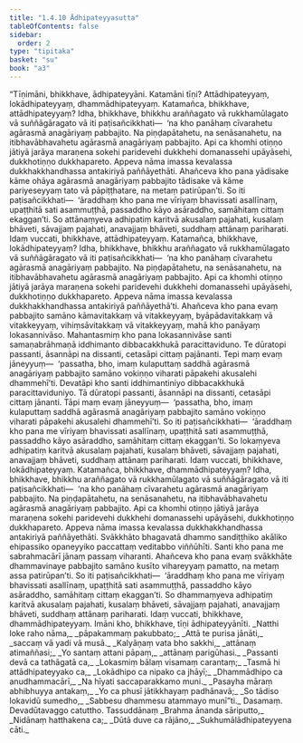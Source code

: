 ```yaml
---
title: "1.4.10 Ādhipateyyasutta"
tableOfContents: false
sidebar:
  order: 2
type: "tipitaka"
basket: "su"
book: "a3"
---
```



<DynamicBreadcrumb />

<Division number="40" book="a3">

<Paragraph number="262" book="a3">
“Tīṇimāni, bhikkhave, ādhipateyyāni. Katamāni tīṇi? Attādhipateyyaṃ, lokādhipateyyaṃ, dhammādhipateyyaṃ. Katamañca, bhikkhave, attādhipateyyaṃ? Idha, bhikkhave, bhikkhu araññagato vā rukkhamūlagato vā suññāgāragato vā iti paṭisañcikkhati—  ‘na kho panāhaṃ cīvarahetu agārasmā anagāriyaṃ pabbajito. Na piṇḍapātahetu, na senāsanahetu, na itibhavābhavahetu agārasmā anagāriyaṃ pabbajito. Api ca khomhi otiṇṇo jātiyā jarāya maraṇena sokehi paridevehi dukkhehi domanassehi upāyāsehi, dukkhotiṇṇo dukkhapareto. Appeva nāma imassa kevalassa dukkhakkhandhassa antakiriyā paññāyethāti. Ahañceva kho pana yādisake kāme ohāya agārasmā anagāriyaṃ pabbajito tādisake vā kāme pariyeseyyaṃ tato vā pāpiṭṭhatare, na metaṃ patirūpan’ti. So iti paṭisañcikkhati—  ‘āraddhaṃ kho pana me vīriyaṃ bhavissati asallīnaṃ, upaṭṭhitā sati asammuṭṭhā, passaddho kāyo asāraddho, samāhitaṃ cittaṃ ekaggan’ti. So attānaṃyeva adhipatiṃ karitvā akusalaṃ pajahati, kusalaṃ bhāveti, sāvajjaṃ pajahati, anavajjaṃ bhāveti, suddhaṃ attānaṃ pariharati. Idaṃ vuccati, bhikkhave, attādhipateyyaṃ.
</Paragraph>

<Paragraph number="263" book="a3">
Katamañca, bhikkhave, lokādhipateyyaṃ? Idha, bhikkhave, bhikkhu araññagato vā rukkhamūlagato vā suññāgāragato vā iti paṭisañcikkhati—  ‘na kho panāhaṃ cīvarahetu agārasmā anagāriyaṃ pabbajito. Na piṇḍapātahetu, na senāsanahetu, na itibhavābhavahetu agārasmā anagāriyaṃ pabbajito. Api ca khomhi otiṇṇo jātiyā jarāya maraṇena sokehi paridevehi dukkhehi domanassehi upāyāsehi, dukkhotiṇṇo dukkhapareto. Appeva nāma imassa kevalassa dukkhakkhandhassa antakiriyā paññāyethā’ti. Ahañceva kho pana evaṃ pabbajito samāno kāmavitakkaṃ vā vitakkeyyaṃ, byāpādavitakkaṃ vā vitakkeyyaṃ, vihiṃsāvitakkaṃ vā vitakkeyyaṃ, mahā kho panāyaṃ lokasannivāso. Mahantasmiṃ kho pana lokasannivāse santi samaṇabrāhmaṇā iddhimanto dibbacakkhukā paracittaviduno. Te dūratopi passanti, āsannāpi na dissanti, cetasāpi cittaṃ pajānanti. Tepi maṃ evaṃ jāneyyuṃ—  ‘passatha, bho, imaṃ kulaputtaṃ saddhā agārasmā anagāriyaṃ pabbajito samāno vokiṇṇo viharati pāpakehi akusalehi dhammehī’ti. Devatāpi kho santi iddhimantiniyo dibbacakkhukā paracittaviduniyo. Tā dūratopi passanti, āsannāpi na dissanti, cetasāpi cittaṃ jānanti. Tāpi maṃ evaṃ jāneyyuṃ—  ‘passatha, bho, imaṃ kulaputtaṃ saddhā agārasmā anagāriyaṃ pabbajito samāno vokiṇṇo viharati pāpakehi akusalehi dhammehī’ti. So iti paṭisañcikkhati—  ‘āraddhaṃ kho pana me vīriyaṃ bhavissati asallīnaṃ, upaṭṭhitā sati asammuṭṭhā, passaddho kāyo asāraddho, samāhitaṃ cittaṃ ekaggan’ti. So lokaṃyeva adhipatiṃ karitvā akusalaṃ pajahati, kusalaṃ bhāveti, sāvajjaṃ pajahati, anavajjaṃ bhāveti, suddhaṃ attānaṃ pariharati. Idaṃ vuccati, bhikkhave, lokādhipateyyaṃ.
</Paragraph>

<Paragraph number="264" book="a3">
Katamañca, bhikkhave, dhammādhipateyyaṃ? Idha, bhikkhave, bhikkhu araññagato vā rukkhamūlagato vā suññāgāragato vā iti paṭisañcikkhati—  ‘na kho panāhaṃ cīvarahetu agārasmā anagāriyaṃ pabbajito. Na piṇḍapātahetu, na senāsanahetu, na itibhavābhavahetu agārasmā anagāriyaṃ pabbajito. Api ca khomhi otiṇṇo jātiyā jarāya maraṇena sokehi paridevehi dukkhehi domanassehi upāyāsehi, dukkhotiṇṇo dukkhapareto. Appeva nāma imassa kevalassa dukkhakkhandhassa antakiriyā paññāyethāti. Svākkhāto bhagavatā dhammo sandiṭṭhiko akāliko ehipassiko opaneyyiko paccattaṃ veditabbo viññūhīti. Santi kho pana me sabrahmacārī jānaṃ passaṃ viharanti. Ahañceva kho pana evaṃ svākkhāte dhammavinaye pabbajito samāno kusīto vihareyyaṃ pamatto, na metaṃ assa patirūpan’ti. So iti paṭisañcikkhati—  ‘āraddhaṃ kho pana me vīriyaṃ bhavissati asallīnaṃ, upaṭṭhitā sati asammuṭṭhā, passaddho kāyo asāraddho, samāhitaṃ cittaṃ ekaggan’ti. So dhammaṃyeva adhipatiṃ karitvā akusalaṃ pajahati, kusalaṃ bhāveti, sāvajjaṃ pajahati, anavajjaṃ bhāveti, suddhaṃ attānaṃ pariharati. Idaṃ vuccati, bhikkhave, dhammādhipateyyaṃ. Imāni kho, bhikkhave, tīṇi ādhipateyyānīti.
</Paragraph>

<Paragraph number="265" type="verses" book="a3">
_Natthi loke raho nāma,_  
_pāpakammaṃ pakubbato;_  
_Attā te purisa jānāti,_  
_saccaṃ vā yadi vā musā._  

</Paragraph>

<Paragraph number="266" type="verses" book="a3">
_Kalyāṇaṃ vata bho sakkhi,_  
_attānaṃ atimaññasi;_  
_Yo santaṃ attani pāpaṃ,_  
_attānaṃ parigūhasi._  

</Paragraph>

<Paragraph number="267" type="verses" book="a3">
_Passanti devā ca tathāgatā ca,_  
_Lokasmiṃ bālaṃ visamaṃ carantaṃ;_  
_Tasmā hi attādhipateyyako ca,_  
_Lokādhipo ca nipako ca jhāyī;_  
_Dhammādhipo ca anudhammacārī,_  
_Na hīyati saccaparakkamo muni._  

</Paragraph>

<Paragraph number="268" type="verses" book="a3">
_Pasayha māraṃ abhibhuyya antakaṃ,_  
_Yo ca phusī jātikkhayaṃ padhānavā;_  
_So tādiso lokavidū sumedho,_  
_Sabbesu dhammesu atammayo munī”ti._  


</Paragraph>
</Division>

<Paragraph number="269" type="center" book="a3">
Dasamaṃ.



</Paragraph>

<Paragraph number="270" type="center" book="a3">
Devadūtavaggo catuttho.



</Paragraph>

<Paragraph number="271" type="center" book="a3">
Tassuddānaṃ


</Paragraph>

<Paragraph number="272" type="verses" book="a3">
_Brahma ānanda sāriputto,_  
_Nidānaṃ hatthakena ca;_  
_Dūtā duve ca rājāno,_  
_Sukhumālādhipateyyena cāti._
</Paragraph>